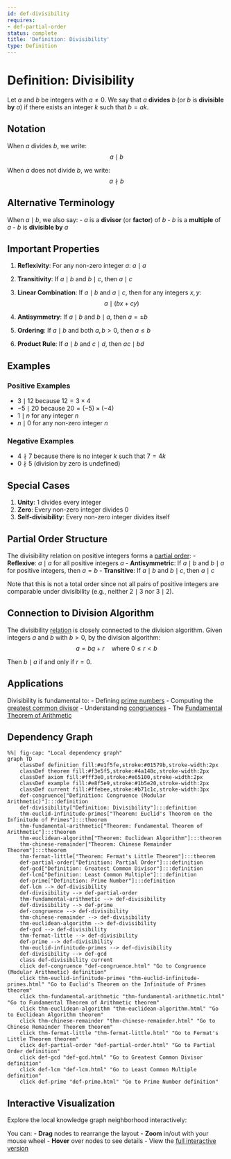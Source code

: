 ```yaml
---
id: def-divisibility
requires:
- def-partial-order
status: complete
title: 'Definition: Divisibility'
type: Definition
---
```


# Definition: Divisibility {#def-divisibility}

Let $a$ and $b$ be integers with $a \neq 0$. We say that $a$ **divides** $b$ (or $b$ is **divisible by** $a$) if there exists an integer $k$ such that $b = ak$.

## Notation

When $a$ divides $b$, we write:
$$a \mid b$$

When $a$ does not divide $b$, we write:
$$a \nmid b$$

## Alternative Terminology

When $a \mid b$, we also say:
- $a$ is a **divisor** (or **factor**) of $b$
- $b$ is a **multiple** of $a$
- $b$ is **divisible by** $a$

## Important Properties

1. **Reflexivity**: For any non-zero integer $a$: $a \mid a$

2. **Transitivity**: If $a \mid b$ and $b \mid c$, then $a \mid c$

3. **Linear Combination**: If $a \mid b$ and $a \mid c$, then for any integers $x, y$:
   $$a \mid (bx + cy)$$

4. **Antisymmetry**: If $a \mid b$ and $b \mid a$, then $a = \pm b$

5. **Ordering**: If $a \mid b$ and both $a, b > 0$, then $a \leq b$

6. **Product Rule**: If $a \mid b$ and $c \mid d$, then $ac \mid bd$

## Examples

### Positive Examples
- $3 \mid 12$ because $12 = 3 \times 4$
- $-5 \mid 20$ because $20 = (-5) \times (-4)$
- $1 \mid n$ for any integer $n$
- $n \mid 0$ for any non-zero integer $n$

### Negative Examples
- $4 \nmid 7$ because there is no integer $k$ such that $7 = 4k$
- $0 \nmid 5$ (division by zero is undefined)

## Special Cases

1. **Unity**: $1$ divides every integer
2. **Zero**: Every non-zero integer divides $0$
3. **Self-divisibility**: Every non-zero integer divides itself

## Partial Order Structure

The divisibility relation on positive integers forms a [partial order](../logic-set-theory/def-partial-order.qmd):
- **Reflexive**: $a \mid a$ for all positive integers $a$
- **Antisymmetric**: If $a \mid b$ and $b \mid a$ for positive integers, then $a = b$
- **Transitive**: If $a \mid b$ and $b \mid c$, then $a \mid c$

Note that this is not a total order since not all pairs of positive integers are comparable under divisibility (e.g., neither $2 \mid 3$ nor $3 \mid 2$).

## Connection to Division Algorithm

The divisibility [relation](../logic-set-theory/def-relation.qmd) is closely connected to the division algorithm. Given integers $a$ and $b$ with $b > 0$, by the division algorithm:
$$a = bq + r \quad \text{where } 0 \leq r < b$$

Then $b \mid a$ if and only if $r = 0$.

## Applications

Divisibility is fundamental to:
- Defining [prime numbers](def-prime.qmd)
- Computing the [greatest common divisor](def-gcd.qmd)
- Understanding [congruences](def-congruence.qmd)
- The [Fundamental Theorem of Arithmetic](thm-fundamental-arithmetic.qmd)

## Dependency Graph

```mermaid
%%| fig-cap: "Local dependency graph"
graph TD
    classDef definition fill:#e1f5fe,stroke:#01579b,stroke-width:2px
    classDef theorem fill:#f3e5f5,stroke:#4a148c,stroke-width:2px
    classDef axiom fill:#fff3e0,stroke:#e65100,stroke-width:2px
    classDef example fill:#e8f5e9,stroke:#1b5e20,stroke-width:2px
    classDef current fill:#ffebee,stroke:#b71c1c,stroke-width:3px
    def-congruence["Definition: Congruence (Modular Arithmetic)"]:::definition
    def-divisibility["Definition: Divisibility"]:::definition
    thm-euclid-infinitude-primes["Theorem: Euclid's Theorem on the Infinitude of Primes"]:::theorem
    thm-fundamental-arithmetic["Theorem: Fundamental Theorem of Arithmetic"]:::theorem
    thm-euclidean-algorithm["Theorem: Euclidean Algorithm"]:::theorem
    thm-chinese-remainder["Theorem: Chinese Remainder Theorem"]:::theorem
    thm-fermat-little["Theorem: Fermat's Little Theorem"]:::theorem
    def-partial-order["Definition: Partial Order"]:::definition
    def-gcd["Definition: Greatest Common Divisor"]:::definition
    def-lcm["Definition: Least Common Multiple"]:::definition
    def-prime["Definition: Prime Number"]:::definition
    def-lcm --> def-divisibility
    def-divisibility --> def-partial-order
    thm-fundamental-arithmetic --> def-divisibility
    def-divisibility --> def-prime
    def-congruence --> def-divisibility
    thm-chinese-remainder --> def-divisibility
    thm-euclidean-algorithm --> def-divisibility
    def-gcd --> def-divisibility
    thm-fermat-little --> def-divisibility
    def-prime --> def-divisibility
    thm-euclid-infinitude-primes --> def-divisibility
    def-divisibility --> def-gcd
    class def-divisibility current
    click def-congruence "def-congruence.html" "Go to Congruence (Modular Arithmetic) definition"
    click thm-euclid-infinitude-primes "thm-euclid-infinitude-primes.html" "Go to Euclid's Theorem on the Infinitude of Primes theorem"
    click thm-fundamental-arithmetic "thm-fundamental-arithmetic.html" "Go to Fundamental Theorem of Arithmetic theorem"
    click thm-euclidean-algorithm "thm-euclidean-algorithm.html" "Go to Euclidean Algorithm theorem"
    click thm-chinese-remainder "thm-chinese-remainder.html" "Go to Chinese Remainder Theorem theorem"
    click thm-fermat-little "thm-fermat-little.html" "Go to Fermat's Little Theorem theorem"
    click def-partial-order "def-partial-order.html" "Go to Partial Order definition"
    click def-gcd "def-gcd.html" "Go to Greatest Common Divisor definition"
    click def-lcm "def-lcm.html" "Go to Least Common Multiple definition"
    click def-prime "def-prime.html" "Go to Prime Number definition"
```

## Interactive Visualization

Explore the local knowledge graph neighborhood interactively:

::: {.graph-viz data-id="def-divisibility" data-width="700" data-height="500"}
:::

You can:
- **Drag** nodes to rearrange the layout
- **Zoom** in/out with your mouse wheel
- **Hover** over nodes to see details
- View the [full interactive version](../../output/interactive/def-divisibility.html){target="_blank"}
